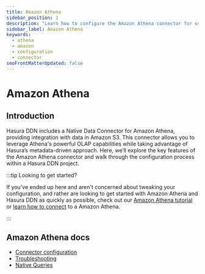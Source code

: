 ```yaml
---
title: Amazon Athena
sidebar_position: 1
description: "Learn how to configure the Amazon Athena connector for use with Hasura DDN."
sidebar_label: Amazon Athena
keywords:
  - athena
  - amazon
  - configuration
  - connector
seoFrontMatterUpdated: false
---
```


# Amazon Athena

## Introduction

Hasura DDN includes a Native Data Connector for Amazon Athena, providing integration with data in Amazon S3. This
connector allows you to leverage Athena's powerful OLAP capabilities while taking advantage of Hasura’s metadata-driven
approach. Here, we’ll explore the key features of the Amazon Athena connector and walk through the configuration process
within a Hasura DDN project.

:::tip Looking to get started?

If you've ended up here and aren't concerned about tweaking your configuration, and rather are looking to get started
with Amazon Athena and Hasura DDN as quickly as possible, check out our
[Amazon Athena tutorial](/how-to-build-with-promptql/with-amazon-athena.mdx) or
[learn how to connect](/data-sources/connect-to-a-source.mdx) to a Amazon Athena.

:::

## Amazon Athena docs

- [Connector configuration](/reference/connectors/athena/configuration.mdx)
- [Troubleshooting](/reference/connectors/athena/troubleshooting.mdx)
- [Native Queries](/reference/connectors/athena/native-operations/index.mdx)

